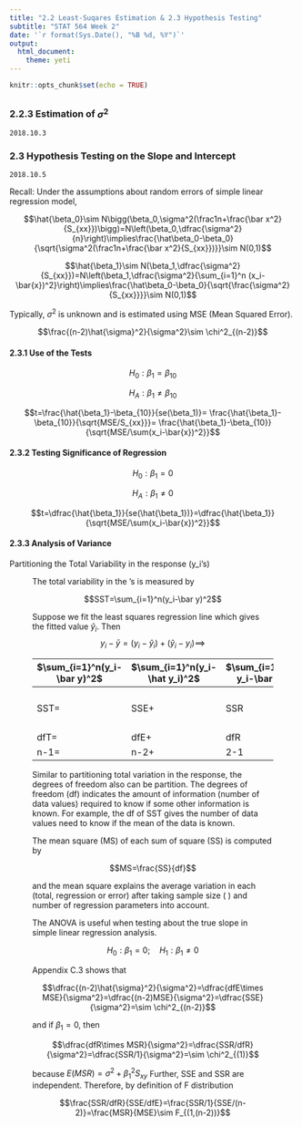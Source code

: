 ```yaml
---
title: "2.2 Least-Suqares Estimation & 2.3 Hypothesis Testing"
subtitle: "STAT 564 Week 2"
date: '`r format(Sys.Date(), "%B %d, %Y")`'
output: 
  html_document: 
    theme: yeti
---
```


```r
knitr::opts_chunk$set(echo = TRUE)
```

## {.tabset .tabset-fade .tabset-pills}


### 2.2.3 Estimation of $\sigma^2$
`2018.10.3`



### 2.3 Hypothesis Testing on the Slope and Intercept

`2018.10.5`

Recall: Under the assumptions about random errors of simple linear regression model,

$$\hat{\beta_0}\sim N\bigg(\beta_0,\sigma^2(\frac1n+\frac{\bar x^2}{S_{xx}})\bigg)=N\left(\beta_0,\dfrac{\sigma^2}{n}\right)\implies\frac{\hat\beta_0-\beta_0}{\sqrt{\sigma^2(\frac1n+\frac{\bar x^2}{S_{xx}})}}\sim N(0,1)$$

$$\hat{\beta_1}\sim N(\beta_1,\dfrac{\sigma^2}{S_{xx}})=N\left(\beta_1,\dfrac{\sigma^2}{\sum_{i=1}^n (x_i-\bar{x})^2}\right)\implies\frac{\hat\beta_0-\beta_0}{\sqrt{\frac{\sigma^2}{S_{xx}}}}\sim N(0,1)$$

Typically, $\sigma^2$ is unknown and is estimated using MSE (Mean Squared Error).

$$\frac{(n-2)\hat{\sigma}^2}{\sigma^2}\sim \chi^2_{(n-2)}$$

#### 2.3.1 Use of the Tests


$$H_0:\beta_1=\beta_{10}$$

$$H_A:\beta_1\neq \beta_{10}$$

$$t=\frac{\hat{\beta_1}-\beta_{10}}{se(\beta_1)}=
\frac{\hat{\beta_1}-\beta_{10}}{\sqrt{MSE/S_{xx}}}=
\frac{\hat{\beta_1}-\beta_{10}}{\sqrt{MSE/\sum(x_i-\bar{x})^2}}$$

#### 2.3.2 Testing Significance of Regression


$$H_0:\beta_1=0$$

$$H_A:\beta_1\ne0$$

$$t=\dfrac{\hat{\beta_1}}{se(\hat{\beta_1})}=\dfrac{\hat{\beta_1}}{\sqrt{MSE/\sum(x_i-\bar{x})^2}}$$

#### 2.3.3 Analysis of Variance
Partitioning the Total Variability in the response (y_i’s)
<figure>
The total variability in the ’s is measured by

$$SST=\sum_{i=1}^n(y_i-\bar y)^2$$

Suppose we fit the least squares regression line which gives the fitted value $\hat y_i$. Then
$$y_i-\bar y=(y_i−\hat y_i)+(\hat y_i−y_i) \implies$$

|$\sum_{i=1}^n(y_i-\bar y)^2$|$\sum_{i=1}^n(y_i-\hat y_i)^2$|$\sum_{i=1}^n(\hat y_i-\bar y)^2$||
|---|---|---|---|
|SST=|SSE+|SSR|where SSR=$\hat\beta_1S_{xy}=\hat\beta_1^2S_{xx}$|
|dfT=|dfE+|dfR||
|n-1=|n-2+|2-1||

Similar to partitioning total variation in the response, the degrees of freedom also can be partition. The degrees of freedom (df) indicates the amount of information (number of data values) required to know if some other information is known.
For example, the df of SST gives the number of data values need to know if the mean of the data is known.

The mean square (MS) of each sum of square (SS) is computed by

$$MS=\frac{SS}{df}$$

and the mean square explains the average variation in each (total, regression or error) after taking sample size ( ) and number of regression parameters into account.

The ANOVA is useful when testing about the true slope in simple linear regression analysis.

$$H_0:\beta_1=0;\quad H_1:\beta_1\ne0$$

Appendix C.3 shows that

$$\dfrac{(n-2)\hat{\sigma}^2}{\sigma^2}=\dfrac{dfE\times MSE}{\sigma^2}=\dfrac{(n-2)MSE}{\sigma^2}=\dfrac{SSE}{\sigma^2}=\sim \chi^2_{(n-2)}$$

and if $\beta_1=0$, then

$$\dfrac{dfR\times MSR}{\sigma^2}=\dfrac{SSR/dfR}{\sigma^2}=\dfrac{SSR/1}{\sigma^2}=\sim \chi^2_{(1)}$$

because $E(MSR)=\sigma^2+\beta_1^2S_{xy}$
Further, SSE and SSR are independent.
Therefore, by definition of F distribution

$$\frac{SSR/dfR}{SSE/dfE}=\frac{SSR/1}{SSE/(n-2)}=\frac{MSR}{MSE}\sim F_{(1,(n-2))}$$
